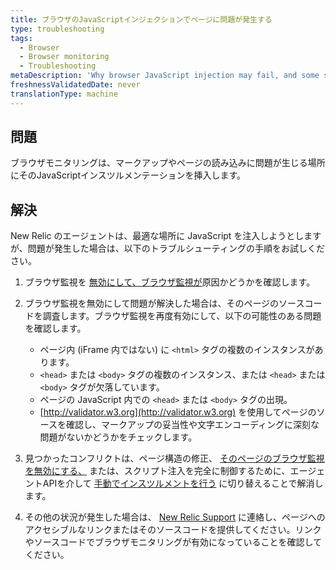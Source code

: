 ```yaml
---
title: ブラウザのJavaScriptインジェクションでページに問題が発生する
type: troubleshooting
tags:
  - Browser
  - Browser monitoring
  - Troubleshooting
metaDescription: 'Why browser JavaScript injection may fail, and some suggested solutions.'
freshnessValidatedDate: never
translationType: machine
---
```


## 問題

ブラウザモニタリングは、マークアップやページの読み込みに問題が生じる場所にそのJavaScriptインスツルメンテーションを挿入します。

## 解決

New Relic のエージェントは、最適な場所に JavaScript を注入しようとしますが、問題が発生した場合は、以下のトラブルシューティングの手順をお試しください。

1. ブラウザ監視を [無効にして、ブラウザ監視が](/docs/browser/new-relic-browser/installation/disable-browser-monitoring/)原因かどうかを確認します。

2. ブラウザ監視を無効にして問題が解決した場合は、そのページのソースコードを調査します。ブラウザ監視を再度有効にして、以下の可能性のある問題を確認します。

   * ページ内 (iFrame 内ではない) に `<html>` タグの複数のインスタンスがあります。
   * `<head>` または `<body>` タグの複数のインスタンス、または `<head>` または `<body>` タグが欠落しています。
   * ページの JavaScript 内での `<head>` または `<body>` タグの出現。
   * [http://validator.w3.org](http://validator.w3.org) を使用してページのソースを確認し、マークアップの妥当性や文字エンコーディングに深刻な問題がないかどうかをチェックします。

3. 見つかったコンフリクトは、ページ構造の修正、 [そのページのブラウザ監視を無効にする、](/docs/browser/new-relic-browser/installation-configuration/disable-browser-monitoring-specific-pages) または、スクリプト注入を完全に制御するために、エージェントAPIを介して [手動でインスツルメントを行う](/docs/browser/new-relic-browser/installation-configuration/browser-settings-ui-options-browser-monitoring#agent-instrumentation) に切り替えることで解消します。

4. その他の状況が発生した場合は、 [New Relic Support](https://support.newrelic.com/) に連絡し、ページへのアクセシブルなリンクまたはそのソースコードを提供してください。リンクやソースコードでブラウザモニタリングが有効になっていることを確認してください。